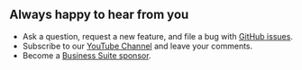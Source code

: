 
## Always happy to hear from you

- Ask a question, request a new feature, and file a bug with [GitHub issues](https://github.com/volkovlabs/business-table/issues).
- Subscribe to our [YouTube Channel](https://youtube.com/@volkovlabs) and leave your comments.
- Become a [Business Suite sponsor](https://github.com/sponsors/VolkovLabs).

<Enterprise />
